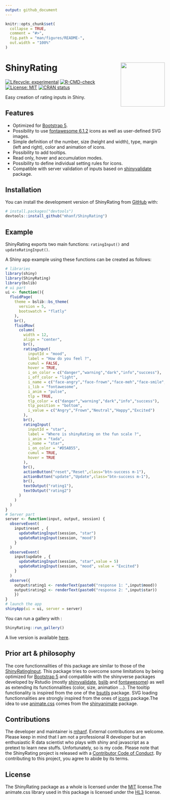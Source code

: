 ```yaml
---
output: github_document
---
```


<!-- README.md is generated from README.Rmd. Please edit that file -->

```r
knitr::opts_chunk$set(
  collapse = TRUE,
  comment = "#>",
  fig.path = "man/figures/README-",
  out.width = "100%"
)
```


# ShinyRating <a href="https://mhanf.github.io/ShinyRating/"><img src="man/figures/logo.png" align="right" height="139" /></a>

<!-- ex : https://metroui.org.ua/rating.html -->
<!-- ex : https://www.wbotelhos.com/raty -->
<!-- https://github.com/Monte9/react-native-ratings -->

<!-- badges: start -->
[![Lifecycle: experimental](https://img.shields.io/badge/lifecycle-experimental-orange.svg)](https://lifecycle.r-lib.org/articles/stages.html#experimental)
<!--[![License: MIT](https://img.shields.io/badge/license-MIT-blue.svg)](https://cran.r-project.org/web/licenses/MIT)-->
[![R-CMD-check](https://github.com/mhanf/ShinyRating/workflows/R-CMD-check/badge.svg)](https://github.com/mhanf/ShinyRating/actions)
[![License: MIT](https://img.shields.io/badge/License-MIT-blue.svg)](https://opensource.org/licenses/GPL-3.0)
[![CRAN status](https://www.r-pkg.org/badges/version/ShinyRating)](https://CRAN.R-project.org/package=ShinyRating)
<!-- badges: end -->

Easy creation of rating inputs in Shiny.

## Features

* Optimized for [Bootstrap 5](https://getbootstrap.com/).
* Possibility to use [fontawesome 6.1.2](https://fontawesome.com/icons) icons as well as user-defined SVG images.
* Simple definition of the number, size (height and width), type, margin (left and right), color and animation of icons.
* Possibility to add tooltips.
* Read only, hover and accumulation modes.
* Possibility to define individual setting rules for icons.
* Compatible with server validation of inputs based on [shinyvalidate](https://rstudio.github.io/shinyvalidate) package.

## Installation

You can install the development version of ShinyRating from [GitHub](https://github.com/) with:

``` r
# install.packages("devtools")
devtools::install_github("mhanf/ShinyRating")
```
## Example

ShinyRating exports two main functions: `ratingInput()` and `updateRatingInput()`. 

A Shiny app example using these functions can be created as follows:

``` r
# libraries
library(shiny)
library(ShinyRating)
library(bslib)
# ui part
ui <- function(){
  fluidPage(
    theme = bslib::bs_theme(
      version = 5,
      bootswatch = "flatly"
    ),
    br(),
    fluidRow(
      column(
        width = 12,
        align = "center",
        br(),
        ratingInput(
          inputId = "mood",
          label = "How do you feel ?",
          cumul = FALSE,
          hover = TRUE,
          i_on_color = c("danger","warning","dark","info","success"),
          i_off_color = "light",
          i_name = c("face-angry","face-frown","face-meh","face-smile","face-laugh"),
          i_lib = "fontawesome",
          i_anim = "pulse",
          tlp = TRUE,
          tlp_color = c("danger","warning","dark","info","success"),
          tlp_position = "bottom",
          i_value = c("Angry","Frown","Neutral","Happy","Excited")
        ),
        br(),
        ratingInput(
          inputId = "star",
          label = "Where is shinyRating on the fun scale ?",
          i_anim = "tada",
          i_name = "star",
          i_on_color = "#D5AB55",
          cumul = TRUE,
          hover = TRUE
        ),
        br(),
        actionButton("reset","Reset",class="btn-success m-1"),
        actionButton("update","Update",class="btn-success m-1"),
        br(),
        textOutput("rating1"),
        textOutput("rating2")
      )
    )
  )
}
# Server part
server <- function(input, output, session) {
  observeEvent( 
    input$reset , {
      updateRatingInput(session, "star")
      updateRatingInput(session, "mood")
    }
  )
  observeEvent( 
    input$update , {
      updateRatingInput(session, "star",value = 5)
      updateRatingInput(session, "mood", value = "Excited")
    }
  )
  observe({
    output$rating1 <- renderText(paste0("response 1: ",input$mood))
    output$rating2 <- renderText(paste0("response 2: ",input$star))
    })
}
# launch the app
shinyApp(ui = ui, server = server)
```

You can run a gallery with :

```r
ShinyRating::run_gallery()
```

A live version is available [here](https://mhanf.shinyapps.io/shinyRating/).

## Prior art & philosophy

The core functionnalities of this package are similar to those of the [ShinyRatingInput](https://github.com/stefanwilhelm/ShinyRatingInput). This package tries to overcome some limitations by being optimized for [Bootstrap 5](https://getbootstrap.com/) and compatible with the shinyverse packages developed by Rstudio (mostly [shinyvalidate](https://rstudio.github.io/shinyvalidate/), [bslib](https://rstudio.github.io/bslib/) and [fontawesome](https://github.com/rstudio/fontawesome)) as well as extending its functionnalities (color, size, animation ...). The tooltip functionality is inspired from the one of the [bsutils](https://github.com/JohnCoene/bsutils) package. SVG loading functionnalities are strongly inspired from the ones of [icons](https://github.com/mitchelloharawild/icons) package.The idea to use [animate.css](https://animate.style/) comes from the [shinyanimate](https://github.com/Swechhya/shinyanimate) package.

## Contributions

The developer and maintainer is [mhanf](https://github.com/mhanf). External contributions are welcome. Please keep in mind that I am not a professional R developer but an enthusiastic R data scientist who plays with shiny and javascript as a pretext to learn new stuffs. Unfortunately, so is my code. Please note that the ShinyRating project is released with a [Contributor Code of Conduct](https://mhanf.github.io/ShinyRating/CODE_OF_CONDUCT.html). By contributing to this project, you agree to abide by its terms.

## License

The ShinyRating package as a whole is licensed under the [MIT](https://opensource.org/licenses/mit-license.php) license.The animate.css library used in this package is licensed under the [HL3](https://firstdonoharm.dev/) license.
